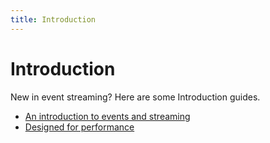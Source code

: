 ```yaml
---
title: Introduction
---
```


# Introduction

New in event streaming? Here are some Introduction guides.

- [An introduction to events and streaming](./intro-to-events)
- [Designed for performance](./autotune)